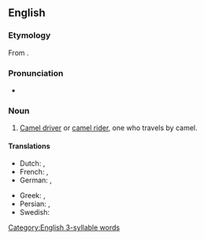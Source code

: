 ==English==

===Etymology===
From {{suffix|en|camel|eer}}.

===Pronunciation===
* {{rhymes|en|ɪə(ɹ)|s=3}}

===Noun===
{{en-noun}}

# [[camel driver|Camel driver]] or [[camel rider]], one who travels by camel.

====Translations====
{{trans-see|camel driver}}

{{trans-top|camel rider}}
* Dutch: {{t|nl|kameelrijder|m}}, {{t|nl|kameelrijdster|f}}
* French: {{t+|fr|chamelier|m}}, {{t+|fr|chamelière|f}}
* German: {{t|de|Kamelreiter|m}}, {{t|de|Kamelreiterin|f}}
{{trans-mid}}
* Greek: {{t+|el|καμηλιέρης|m}}, {{t+|el|καμηλιέρισσα|f}}
* Persian: {{t|fa|شتربان|tr=šotorbân}}, {{t+|fa|ساربان|tr=sârbân}}
* Swedish: {{t|sv|kamelryttare|c}}
{{trans-bottom}}

[[Category:English 3-syllable words]]
